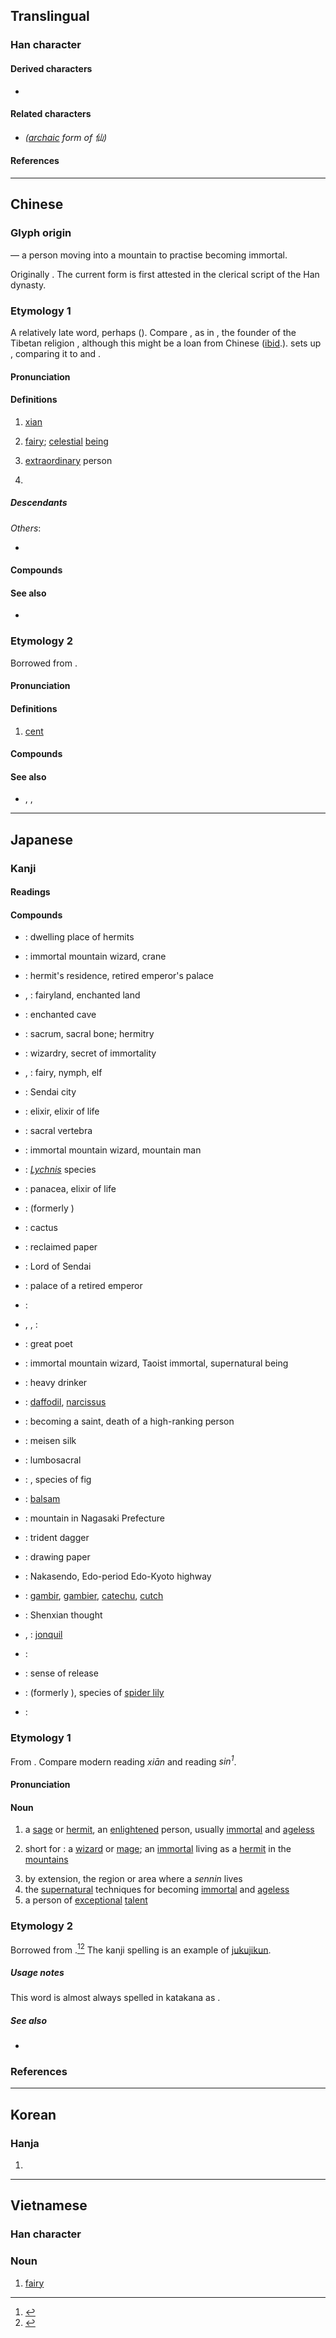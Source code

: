 {{also|仚}}
{{character info}}
==Translingual==
{{stroke order}}

===Han character===
{{Han char|rn=9|rad=人|as=03|sn=5|four=22270|canj=OU|ids=⿰亻山}}

====Derived characters====
* {{l|mul|[[𣳈]], [[苮]], [[𥬍]], [[𬏣]]}}

====Related characters====
* {{l|mul|[[僊]]}} ''([[archaic]] form of 仙)''

====References====
{{Han ref|kx=0092.130|dkj=00374|dj=0196.030|hdz=10114.030|uh=4ED9}}

----

==Chinese==
{{zh-wp}}

===Glyph origin===
{{Han etym}}
{{Han compound|人|alt1=亻|山|ls=ic|ls2=psc|c1=s|c2=p|t1=person|t2=mountain}} — a person moving into a mountain to practise becoming immortal.

Originally {{zh-l|僊}}. The current form is first attested in the clerical script of the Han dynasty.

===Etymology 1===
{{zh-forms|alt=僊,仚,屳}}
A relatively late word, perhaps {{der|zh|sit}} ({{zh-ref|Schuessler, 2007}}). Compare {{cog|bo|གཤེན||shaman}}, as in {{cog|bo|གཤེན་རབ||Shenrab}}, the founder of the Tibetan religion {{w|Bon}}, although this might be a loan from Chinese ([[ibid]].). {{zh-ref|Starostin}} sets up {{inh|zh|sit-pro||*s[ă]n|a kind of demon}}, comparing it to {{cog|bo|བསེན་མོ||female devil}} and {{cog|kac|sawn||malignant female [[nat]]}}.

====Pronunciation====
{{zh-pron
|m=xiān
|m-s=
|c=sin1
|c-t=lhen1
|g=
|h=pfs=siên
|j=
|mb=síng
|md=siĕng
|mn=sian
|mn-t=siêng1/siang1
|mn-t_note=siêng1 - Chaozhou; siang1 - Shantou
|w=1xi
|x=
|mc=y
|oc=y
|ma=y
|cat=n,a,pn
}}

====Definitions====
{{zh-hanzi}}

# {{lb|zh|Taoism}} [[xian]] {{gloss|an [[immortal]]; [[celestial]] [[being]]}}
# [[fairy]]; [[celestial]] [[being]]
# {{lb|zh|figurative}} [[extraordinary]] person
#: {{zh-x|詩仙|great poet; epithet of {{w|Li Bai}}}}
# {{surname|zh}}

=====Descendants=====
{{CJKV||せん|선|tiên}}
''Others'':
* {{desc|th|เซียน|bor=1}}

====Compounds====
{{zh-der|成仙:becoming immortal|仙草|仙劍:paladin|仙境:wonderland|仙女:female sage|仙人:sage|仙桃:Peaches of Immortality|半仙戲|仙方|仙鶴|仙子|仙樹|仙鼠|仙露明珠|凌波仙子|大仙|仙曹|仙山瓊閣|仙風道骨|仙筆|仙郎|仙氣|仙人擔|仙人跳|仙逝|仙樂|仙后座|仙蒂瑞拉|修仙|仙客|仙草蜜|六仙桌|仙童仙女|仙洞|八仙過海|仙姑|仙人拳|仙茅|仙藥|仙人放屁|八仙山|仙果|仙經|大羅神仙|八仙花|仙丹|八仙桌|仙公|仙壇|天仙聖母|七仙女|妃祿仙女|得道成仙|仙遊|仙女廟|仙海|假仙|仙霞嶺|張仙|仙機|仙鄉|半仙|九天仙女|仙公廟|仙才|仙館|和合二仙|廣寒仙子|仙班|仙人掌|仙源|仙居|仙貝|仙鶴草|仙女座|上仙|劍仙|南極仙翁|仙真|仙界|仙姿玉色|人間仙境|大仙爺|坡仙|仙姿|四仙桌|仙童|仙府|仙骨|仙官|仙域|仙仗|仙木|仙顏|列仙|乩仙|八仙|仙術|仙籍|天仙|玉天仙|洞仙|水仙|攀仙桂|神仙眷屬|梅仙|昇仙|秋水仙素|神仙|神仙魚|神仙思想|神仙中人|碟仙|睡仙|盜仙草|登仙|焦三仙|狐仙|游仙窟|活神仙|道骨仙風|英仙座|葛仙翁|飄飄欲仙|酒中仙|赤腳大仙|遊仙枕|蓬萊仙島|陸地神仙|酒八仙人|綠野仙蹤|遊仙詩|麻衣仙翁|蓬萊仙境|鳳仙花|鳳仙子|肉飛仙|酒仙|遊仙|蓋仙|箕仙|雞犬皆仙|雲仙雜記|羽化登仙|阿仙藥|葛仙米|飄若神仙|飛仙|詩仙|謫仙|請仙|莆仙戲|蓬瀛仙境|仙都唔仙|仙女山|仙人渡|甲仙}}

====See also====
* {{zh-l|真人}}

===Etymology 2===
{{zh-forms|alt=銑-Min Nan}}
Borrowed from {{bor|zh|en|cent}}.

====Pronunciation====
{{zh-pron
|m=xiān
|c=sin1
|c-t=lhen2
|mn=xm,zz,tw:sián
|dial=n
|ma=y
|cat=cls
}}

====Definitions====
{{zh-hanzi}}

# {{lb|zh|Cantonese|Min Nan|Malaysian Mandarin|Singaporean Mandarin}} [[cent]]
#: {{zh-x|五 仙 硬幣|five-'''cent''' coin|C}}

====Compounds====
{{zh-der|仙士|仙股|巴仙|派仙|仙都唔仙}}

====See also====
* {{zh-l|斗零}}, {{zh-l|神沙}}, {{zh-l|鏰}}

{{zh-cat|Currency}}

----

==Japanese==

===Kanji===
{{ja-kanji|grade=c|rs=人03}}

====Readings====
{{ja-readings
|goon=せん
|kanon=せん
|nanori=そま, のり, ひさ
}}

====Compounds====
{{der-top|Compounds}}
* {{ja-r|仙%界|せん%かい}}: dwelling place of hermits
* {{ja-r|仙%客|せん%かく}}: immortal mountain wizard, crane
* {{ja-r|仙%宮|せん%きゅう}}: hermit's residence, retired emperor's palace
* {{ja-r|仙%境|せん%きょう|rom=-}}, {{ja-r|仙%郷|せん%きょう}}: fairyland, enchanted land
* {{ja-r|仙%窟|せん%くつ}}: enchanted cave
* {{ja-r|仙%骨|せん%こつ}}: sacrum, sacral bone; hermitry
* {{ja-r|仙%術|さん%じゅつ}}: wizardry, secret of immortality
* {{ja-r|仙%女|せん%じょ}}, {{ja-r|仙%女|せん%にょ}}: fairy, nymph, elf
* {{ja-r|仙%台|^せん%だい}}: Sendai city
* {{ja-r|仙%丹|せん%たん}}: elixir, elixir of life
* {{ja-r|仙%椎|せん%つい}}: sacral vertebra
* {{ja-r|仙%人|せん%にん}}: immortal mountain wizard, mountain man
* {{ja-r|仙%翁|せん%のう}}: ''[[Lychnis]]'' species
* {{ja-r|仙%薬|せん%やく}}: panacea, elixir of life
* {{ja-r|仙%蓼|せん%りょう}}: {{taxlink|Sarcandra glabra|species|noshow=1}} (formerly {{taxlink|Chloranthus glaber|species|noshow=1}})
* {{ja-r|仙人掌|さぼてん}}: cactus
* {{ja-r|仙%花%紙|せん%か%し}}: reclaimed paper
* {{ja-r|仙%台%侯|^せん%だい-%こう}}: Lord of Sendai
* {{ja-r|仙%洞 御%所|せん%とう ご%しょ}}: palace of a retired emperor
* {{ja-r|仙%台 虫%喰|^せん%だい むし%くい}}: {{vern|eastern crowned warbler}}
{{der-mid}}
* {{ja-r|求%仙|きゅう%せん|rom=-}}, {{ja-r|九%仙|きゅう%せん|rom=-}}, {{ja-r|気宇%仙|きゅう%せん}}: {{vern|multicolorfin rainbowfish}}
* {{ja-r|詩%仙|し%せん}}: great poet
* {{ja-r|神%仙|しん%せん}}: immortal mountain wizard, Taoist immortal, supernatural being
* {{ja-r|酒%仙|しゅ%せん}}: heavy drinker
* {{ja-r|水%仙|すい%せん}}: [[daffodil]], [[narcissus]]
* {{ja-r|登%仙|とう%せん}}: becoming a saint, death of a high-ranking person
* {{ja-r|銘%仙|めい%せん}}: meisen silk
* {{ja-r|腰%仙|よう%せん}}: lumbosacral
* {{ja-r|天仙果|いぬびわ}}: {{taxlink|Ficus erecta|species|noshow=1}}, species of fig
* {{ja-r|鳳%仙%花|ほう%せん%か}}: [[balsam]]
* {{ja-r|雲%仙%岳|^うん%ぜん%だけ}}: mountain in Nagasaki Prefecture
* {{ja-r|三%仙%叉|さん%せん%さ}}: trident dagger
* {{ja-r|画%仙%紙|が%せん%し}}: drawing paper
* {{ja-r|中%仙%道|^なか%せん%どう}}: Nakasendo, Edo-period Edo-Kyoto highway
* {{ja-r|阿%仙%薬|あ%せん%やく}}: [[gambir]], [[gambier]], [[catechu]], [[cutch]]
* {{ja-r|神%仙 思%想|しん%せん し%そう}}: Shenxian thought
* {{ja-r|黄%水%仙|き%ずい%せん}}, {{ja-r|黄%水%仙|き%すい%せん}}: [[jonquil]]
* {{ja-r|夏%水%仙|なつ%ずい%せん}}: {{vern|belladonna lily}}
* {{ja-r|羽%化 登%仙|う%か とう%せん}}: sense of release
* {{ja-r|鍾%馗%水%仙|しょう%き%ずい%せん}}: {{taxlink|Lycoris aurea|species|noshow=1}} (formerly {{taxlink|Lycoris traubii|species|noshow=1}}), species of [[spider lily]]
* {{ja-r|喇%叭%水%仙|らっ%ぱ%ずい%せん}}: {{vern|trumpet daffodil}}
{{der-bottom}}

===Etymology 1===
{{ja-kanjitab|yomi=o|せん}}
From {{bor|ja|ltc|-|sort=せん}} {{m|zh|仙|tr=sjen|lit=immortal}}. Compare modern {{cog|cmn|-}} reading ''xiān'' and {{cog|yue|-}} reading ''sin<sup>1</sup>''.

====Pronunciation====
{{ja-pron|yomi=o|せん}}

====Noun====
{{ja-noun|せん}}

# a [[sage]] or [[hermit]], an [[enlightened]] person, usually [[immortal]] and [[ageless]]
# {{lb|ja|mythology|sort=せん}} short for {{m|ja|仙人|tr=sennin}}: a [[wizard]] or [[mage]]; an [[immortal]] living as a [[hermit]] in the [[mountains]]
# by extension, the region or area where a ''sennin'' lives
# the [[supernatural]] techniques for becoming [[immortal]] and [[ageless]]
# a person of [[exceptional]] [[talent]]

===Etymology 2===
{{ja-kanjitab|yomi=irr|せんと}}
Borrowed from {{bor|ja|en|sort=せん|cent}}.<ref name="KDJ">{{R:Kokugo Dai Jiten}}</ref><ref name="DJR">{{R:Daijirin}}</ref> The kanji spelling is an example of [[熟字訓#Japanese|jukujikun]].
{{ja-see|セント}}

=====Usage notes=====
This word is almost always spelled in katakana as {{l|ja|セント}}.

=====See also=====
* {{ja-r|弗|ドル}}

===References===
<references/>

----

==Korean==

===Hanja===
{{ko-hanja|hangeul=[[선]]|rv=seon|mr=sŏn}}

# {{rfdef|ko|sort=人03}}

----

==Vietnamese==

===Han character===
{{vi-readings|reading=[[tiên]]|rs=人03}}

===Noun===
{{vi-noun|sc=Hani}}

# [[fairy]]